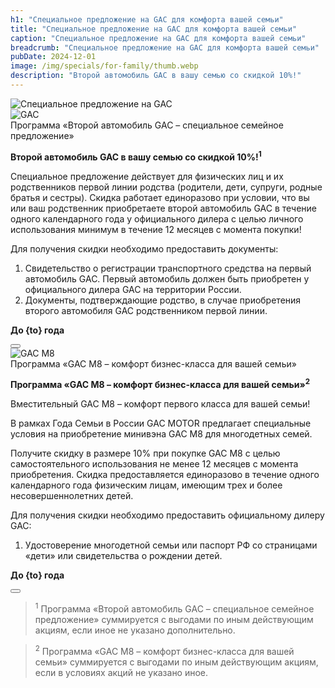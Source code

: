 ```yaml
---
h1: "Специальное предложение на GAC для комфорта вашей семьи"
title: "Специальное предложение на GAC для комфорта вашей семьи"
caption: "Специальное предложение на GAC для комфорта вашей семьи"
breadcrumb: "Специальное предложение на GAC для комфорта вашей семьи"
pubDate: 2024-12-01
image: /img/specials/for-family/thumb.webp
description: "Второй автомобиль GAC в вашу семью со скидкой 10%!"
---
```




<picture>
	<source media="(min-width: 768px)" srcset="/img/specials/for-family/banner.webp" />
	<source media="(min-width: 320px)" srcset="/img/specials/for-family/thumb.webp" />
	<img src="/img/specials/for-family/banner.webp" class="mb-10" alt="Специальное предложение на GAC" />
</picture>

<div class="flex flex-col lg:flex-row mb-14 lg:mb-20">
	<img src="/img/specials/for-family/gac.webp" class="h-auto object-cover object-center w-full lg:w-1/2" alt="GAC" />
	<div class="w-full lg:w-1/2 lg:pl-10 xl:pl-20 py-10">	
		<div class="text-xl sm:text-3xl xl:text-4xl font-bold mb-7">Программа «Второй автомобиль GAC – специальное семейное предложение»</div>
		<p><b>Второй автомобиль GAC  в вашу семью со скидкой 10%!<sup>1</sup></b></p>
		<p>Специальное предложение действует для физических лиц и их родственников первой линии родства (родители, дети, супруги, родные братья и сестры). Скидка работает единоразово при условии, что вы или ваш родственник приобретаете второй автомобиль GAC в течение одного календарного года у официального дилера с целью личного использования минимум в течение 12 месяцев с момента покупки!</p>
		<p>Для получения скидки необходимо предоставить документы:</p>
		<ol class="list-decimal space-y-6 pl-5 *:text-base *:sm:text-xl !mb-6 sm:!mb-10">
			<li>Свидетельство о регистрации транспортного средства на первый автомобиль GAC. Первый автомобиль должен быть приобретен у официального дилера GAC на территории России.</li>
			<li>Документы, подтверждающие родство, в случае приобретения второго автомобиля GAC родственником первой линии.</li>
		</ol>
		<p><b>До {to} года</b></p>
		<div class="flex gap-4 mt-10">
			<Button 
				classes="popup-link w-fit inline-block !px-4 xl:!px-8 !py-2 xl:!py-3 !text-white !no-underline !mb-0" 
				url="#common-modal" 
				title="Получить предложение"
				dataTitle="Второй автомобиль GAC в вашу семью со скидкой 10%"
				dataFormName={`Получить предложение. Второй автомобиль GAC в вашу семью со скидкой 10%`}
			/>
		</div>
	</div>
</div>

<div class="flex flex-col lg:flex-row-reverse mb-14 lg:mb-20">
	<img src="/img/specials/for-family/gac-m8.webp" class="h-auto object-cover object-center w-full lg:w-1/2" alt="GAC M8" />
	<div class="w-full lg:w-1/2 lg:pr-10 xl:pr-20 py-10">	
		<div class="text-xl sm:text-3xl xl:text-4xl font-bold mb-7">Программа «GAC M8 – комфорт бизнес-класса для вашей семьи»</div>
		<p><b>Программа «GAC M8 – комфорт бизнес-класса  для вашей семьи»<sup>2</sup></b></p>
		<p>Вместительный GAC M8 – комфорт первого класса  для вашей семьи!</p>
		<p>В рамках Года Семьи в России GAC MOTOR предлагает специальные условия на приобретение минивэна GAC M8 для многодетных семей.</p>
		<p>Получите скидку в размере 10% при покупке GAC M8 с целью самостоятельного использования не менее 12 месяцев с момента приобретения. Скидка предоставляется единоразово в течение одного календарного года  физическим лицам, имеющим трех и более несовершеннолетних детей.</p>
		<p>Для получения скидки необходимо предоставить официальному дилеру GAC:</p>
		<ol class="list-decimal space-y-6 pl-5 *:text-base *:sm:text-xl !mb-6 sm:!mb-10">
			<li>Удостоверение многодетной семьи или паспорт РФ со страницами «дети» или свидетельства о рождении детей.</li>
		</ol>
		<p><b>До {to} года</b></p>
		<div class="flex gap-4 mt-10">
			<Button 
				classes="popup-link w-fit inline-block !px-4 xl:!px-8 !py-2 xl:!py-3 !text-white !no-underline !mb-0" 
				url="#common-modal" 
				title="Получить предложение"
				dataTitle="Программа «GAC M8 – комфорт бизнес-класса для вашей семьи»"
				dataFormName={`Получить предложение. Программа «GAC M8 – комфорт бизнес-класса для вашей семьи»`}
			/>
		</div>
	</div>
</div>

<SpecialSalonsInfo dataFormName="Специальное предложение на GAC для комфорта вашей семьи" />

> <sup>1</sup> Программа «Второй автомобиль GAC – специальное семейное предложение» суммируется с выгодами по иным действующим акциям, если иное не указано дополнительно.

> <sup>2</sup> Программа «GAC M8 – комфорт бизнес-класса  для вашей семьи» суммируется с выгодами по иным действующим акциям, если в условиях акций не указано иное.